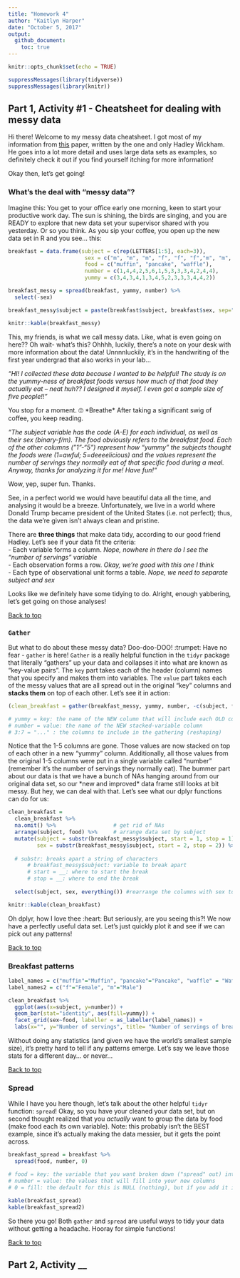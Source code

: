 ```yaml
---
title: "Homework 4"
author: "Kaitlyn Harper"
date: "October 5, 2017"
output: 
  github_document:
    toc: true
---
```


```r
knitr::opts_chunk$set(echo = TRUE)
```

```r

suppressMessages(library(tidyverse))
suppressMessages(library(knitr))

```

## Part 1, Activity #1 - Cheatsheet for dealing with messy data

Hi there! Welcome to my messy data cheatsheet. I got most of my information from [this](http://vita.had.co.nz/papers/tidy-data.pdf) paper, written by the one and only Hadley Wickham. He goes into a lot more detail and uses large data sets as examples, so definitely check it out if you find yourself itching for more information! 

Okay then, let's get going!

### What's the deal with "messy data"?
Imagine this: You get to your office early one morning, keen to start your productive work day. The sun is shining, the birds are singing, and you are READY to explore that new data set your supervisor shared with you yesterday. Or so you think. As you sip your coffee, you open up the new data set in R and you see... this:
```r

breakfast = data.frame(subject = c(rep(LETTERS[1:5], each=3)),
                        sex = c("m", "m", "m", "f", "f", "f","m", "m", "m", "f", "f", "f", "m", "m", "m"),
                        food = c("muffin", "pancake", "waffle"),
                        number = c(1,4,4,2,5,6,1,5,3,3,3,4,2,4,4),
                        yummy = c(3,4,3,4,1,3,4,5,2,3,3,3,4,4,2))

breakfast_messy = spread(breakfast, yummy, number) %>% 
  select(-sex)

breakfast_messy$subject = paste(breakfast$subject, breakfast$sex, sep="")

knitr::kable(breakfast_messy)

```

This, my friends, is what we call messy data. Like, what is even going on here?? Oh wait- what's this? Ohhhh, luckily, there's a note on your desk with more information about the data! Unnnnluckily, it's in the handwriting of the first year undergrad that also works in your lab...

*"HI! I collected these data because I wanted to be helpful! The study is on the yummy-ness of breakfast foods versus how much of that food they actually eat -- neat huh?? I designed it myself. I even got a sample size of five people!!"*

You stop for a moment. 🙄 \*Breathe\* After taking a significant swig of coffee, you keep reading.

*"The subject variable has the code (A-E) for each individual, as well as their sex (binary-f/m). The food obviously refers to the breakfast food. Each of the other columns ("1"-"5") represent how "yummy" the subjects thought the foods were (1=awful; 5=deeeelicious) and the values represent the number of servings they normally eat of that specific food during a meal. Anyway, thanks for analyzing it for me! Have fun!"*

Wow, yep, super fun. Thanks. 

See, in a perfect world we would have beautiful data all the time, and analysing it would be a breeze. Unfortunately, we live in a world where Donald Trump became president of the United States (i.e. not perfect); thus, the data we're given isn't always clean and pristine. 

There are **three things** that make data tidy, according to our good friend Hadley. Let's see if your data fit the criteria:  
  - Each variable forms a column. *Nope, nowhere in there do I see the "number of servings" variable*  
  - Each observation forms a row. *Okay, we're good with this one I think*  
  - Each type of observational unit forms a table. *Nope, we need to separate subject and sex* 
  
Looks like we definitely have some tidying to do. Alright, enough yabbering, let's get going on those analyses!

<a href="#top">Back to top</a>

### `Gather`  
But what to do about these messy data? Doo-doo-DOO! :trumpet: Have no fear - `gather` is here! `Gather` is a really helpful function in the `tidyr` package that literally "gathers" up your data and collapses it into what are known as "key-value pairs". The `key` part takes each of the header (column) names that you specify and makes them into variables. The `value` part takes each of the messy values that are all spread out in the original "key" columns and **stacks them** on top of each other. Let's see it in action: 

```r

(clean_breakfast = gather(breakfast_messy, yummy, number, -c(subject, food)))

# yummy = key: the name of the NEW column that will include each OLD column headers that became a variable
# number = value: the name of the NEW stacked-variable column
# 3:7 = "..." : the columns to include in the gathering (reshaping)

```

Notice that the 1-5 columns are gone. Those values are now stacked on top of each other in a new "yummy" column. Additionally, all those values from the original 1-5 columns were put in a single variable called "number" (remember it's the number of servings they normally eat). The bummer part about our data is that we have a bunch of NAs hanging around from our original data set, so our \*new and improved\* data frame still looks at bit messy. But hey, we can deal with that. Let's see what our dplyr functions can do for us: 

```r

clean_breakfast = 
  clean_breakfast %>% 
  na.omit() %>%                  # get rid of NAs
  arrange(subject, food) %>%     # arrange data set by subject 
  mutate(subject = substr(breakfast_messy$subject, start = 1, stop = 1),
         sex = substr(breakfast_messy$subject, start = 2, stop = 2)) %>% 
  
  # substr: breaks apart a string of characters
      # breakfast_messy$subject: variable to break apart
      # start = __: where to start the break
      # stop = __: where to end the break
  
  select(subject, sex, everything()) #rearrange the columns with sex toward the front (my personal preference)

knitr::kable(clean_breakfast)

```

Oh dplyr, how I love thee :heart: But seriously, are you seeing this?! We now have a perfectly useful data set. Let's just quickly plot it and see if we can pick out any patterns! 

<a href="#top">Back to top</a>

### Breakfast patterns
```r

label_names = c("muffin"="Muffin", "pancake"="Pancake", "waffle" = "Waffle", "f"="Female", "m"="Male")
label_names2 = c("f"="Female", "m"="Male")

clean_breakfast %>% 
  ggplot(aes(x=subject, y=number)) +
  geom_bar(stat="identity", aes(fill=yummy)) +
  facet_grid(sex~food, labeller = as_labeller(label_names)) +
  labs(x="", y="Number of servings", title= "Number of servings of breakfast goodies")

```

Without doing any statistics (and given we have the world's smallest sample size), it's pretty hard to tell if any patterns emerge. Let's say we leave those stats for a different day... or never...

<a href="#top">Back to top</a>

### Spread
While I have you here though, let's talk about the other helpful `tidyr` function: `spread`! Okay, so you have your cleaned your data set, but on second thought realized that you *actually* want to group the data by food (make food each its own variable). Note: this probably isn't the BEST example, since it's actually making the data messier, but it gets the point across.

```r

breakfast_spread = breakfast %>% 
  spread(food, number, 0)

# food = key: the variable that you want broken down ("spread" out) into different columns 
# number = value: the values that will fill into your new columns
# 0 = fill: the default for this is NULL (nothing), but if you add it in, it'll fill in instead of NAs

kable(breakfast_spread)
kable(breakfast_spread2)
```

So there you go! Both `gather` and `spread` are useful ways to tidy your data without getting a headache. Hooray for simple functions! 

<a href="#top">Back to top</a>

## Part 2, Activity __

